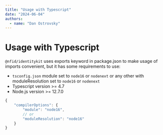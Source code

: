 ```yaml
---
title: "Usage with Typescript"
date: "2024-06-04"
authors:
  - name: "Dan Ostrovsky"
---
```


# Usage with Typescript

`@nfid/identitykit` uses exports keyword in package.json to make usage of imports convenient, but it
has some requirements to use:

- `tsconfig.json` module set to `node16` or `nodenext` or any other with moduleResolution set to
  `node16` or `nodenext`
- Typescript version >= 4.7
- Node.js version >= 12.7.0

```typescript
{
    "compilerOptions": {
        "module": "node16",
        // or
        "moduleResolution": "node16"
    }
}
```
